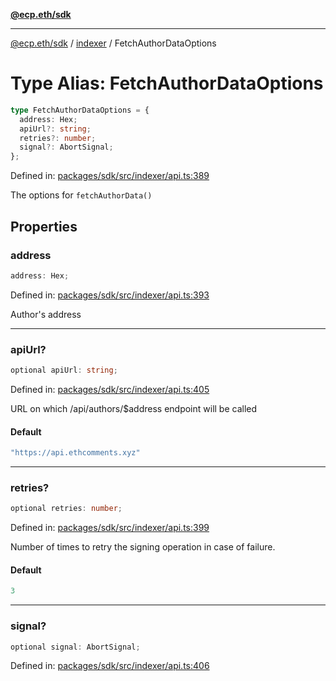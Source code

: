 [**@ecp.eth/sdk**](../../index.mdx)

***

[@ecp.eth/sdk](/sdk-reference/index.mdx) / [indexer](/sdk-reference/indexer/index.mdx) / FetchAuthorDataOptions

# Type Alias: FetchAuthorDataOptions

```ts
type FetchAuthorDataOptions = {
  address: Hex;
  apiUrl?: string;
  retries?: number;
  signal?: AbortSignal;
};
```

Defined in: [packages/sdk/src/indexer/api.ts:389](https://github.com/ecp-eth/comments-monorepo/blob/main/packages/sdk/src/indexer/api.ts#L389)

The options for `fetchAuthorData()`

## Properties

### address

```ts
address: Hex;
```

Defined in: [packages/sdk/src/indexer/api.ts:393](https://github.com/ecp-eth/comments-monorepo/blob/main/packages/sdk/src/indexer/api.ts#L393)

Author's address

***

### apiUrl?

```ts
optional apiUrl: string;
```

Defined in: [packages/sdk/src/indexer/api.ts:405](https://github.com/ecp-eth/comments-monorepo/blob/main/packages/sdk/src/indexer/api.ts#L405)

URL on which /api/authors/$address endpoint will be called

#### Default

```ts
"https://api.ethcomments.xyz"
```

***

### retries?

```ts
optional retries: number;
```

Defined in: [packages/sdk/src/indexer/api.ts:399](https://github.com/ecp-eth/comments-monorepo/blob/main/packages/sdk/src/indexer/api.ts#L399)

Number of times to retry the signing operation in case of failure.

#### Default

```ts
3
```

***

### signal?

```ts
optional signal: AbortSignal;
```

Defined in: [packages/sdk/src/indexer/api.ts:406](https://github.com/ecp-eth/comments-monorepo/blob/main/packages/sdk/src/indexer/api.ts#L406)
